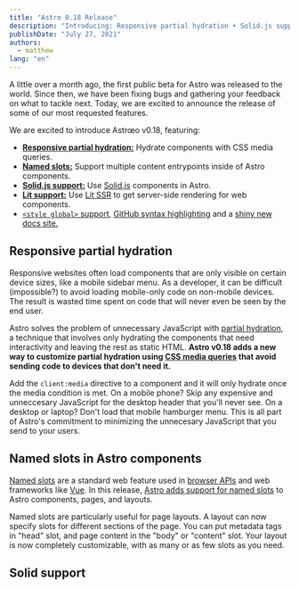 ```yaml
---
title: "Astro 0.18 Release"
description: "Introducing: Responsive partial hydration • Solid.js support • Lit SSR support • Named slots • Global style support • and more!"
publishDate: "July 27, 2021"
authors:
  - matthew
lang: "en"
---
```



A little over a month ago, the first public beta for Astro was released to the world. Since then, we have been fixing bugs and gathering your feedback on what to tackle next. Today, we are excited to announce the release of some of our most requested features.

We are excited to introduce Astrœo v0.18, featuring:

- **[Responsive partial hydration:](#responsive-partial-hydration)** Hydrate components with CSS media queries.
- **[Named slots:](#named-slots-in-astro-components)** Support multiple content entrypoints inside of Astro components.
- **[Solid.js support:](#solid-support)** Use [Solid.js](https://www.solidjs.com/) components in Astro.
- **[Lit support:](#solid-support)** Use [Lit SSR](https://lit.dev/) to get server-side rendering for web components.
- [`<style global>` support](https://docs.astro.build/guides/styling#overview), [GitHub syntax highlighting](https://twitter.com/n_moore/status/1417881860051509250) and a [shiny new docs site.](https://docs.astro.build/)

## Responsive partial hydration

<BlogContentImage
	src={hydration}
	alt="Code example that shows off using the new client:media hydrator."
/>

Responsive websites often load components that are only visible on certain device sizes, like a mobile sidebar menu. As a developer, it can be difficult (impossible?) to avoid loading mobile-only code on non-mobile devices. The result is wasted time spent on code that will never even be seen by the end user.

Astro solves the problem of unnecessary JavaScript with [partial hydration](https://docs.astro.build/core-concepts/component-hydration), a technique that involves only hydrating the components that need interactivity and leaving the rest as static HTML. **Astro v0.18 adds a new way to customize partial hydration using [CSS media queries](https://docs.astro.build/core-concepts/component-hydration#mycomponent-clientmediaquery-) that avoid sending code to devices that don't need it.**

Add the `client:media` directive to a component and it will only hydrate once the media condition is met. On a mobile phone? Skip any expensive and unneccesary JavaScript for the desktop header that you'll never see. On a desktop or laptop? Don't load that mobile hamburger menu. This is all part of Astro's commitment to minimizing the unnecesary JavaScript that you send to your users.

## Named slots in Astro components

<BlogContentImage
	src={namedSlots}
	alt="Using multiple slots to provide the head and body parts of a Layout component."
/>

[Named slots](https://developer.mozilla.org/en-US/docs/Web/Web_Components/Using_templates_and_slots) are a standard web feature used in [browser APIs](https://developer.mozilla.org/en-US/docs/Web/Web_Components/Using_templates_and_slots) and web frameworks like [Vue](https://vuejs.org/v2/guide/components-slots.html#Named-Slots). In this release, [Astro adds support for named slots](https://docs.astro.build/core-concepts/astro-components#slots) to Astro components, pages, and layouts.

Named slots are particularly useful for page layouts. A layout can now specify slots for different sections of the page. You can put metadata tags in "head" slot, and page content in the "body" or "content" slot. Your layout is now completely customizable, with as many or as few slots as you need.

## Solid support

<p class="box" class="bg-astro-gray-500 p-8 rounded-lg" set:html={solidLogo}></p>
<style
	is:inline
	set:text={".box { border-radius: 0.75rem; padding: 2rem 4rem; } p.box svg { box-shadow: none; }"}
/>

[Solid](https://www.solidjs.com/) is a JSX-based UI framework that bills itself as the familiar, modern, more reactive alternative to React. We're really excited about Solid, and with the new [Solid renderer](https://github.com/withastro/astro/tree/main/packages/renderers/renderer-solid) for Astro you can use Solid as a first-class framework in your project.

Adding support for Solid (our third officially-supported JSX framework) wasn't easy, and required a major refactoring of how Astro handles JSX. The final result was worth it: Astro is now much better at supporting different types of JSX and can even support the new React v17 JSX transform. This new foundation for Astro should support us well into the future.

The release of Solid v1.0 is the perfect showcase for Astro's multi-framework promise: try out your first Solid component in an existing project side-by-side with the rest of your components. Where other build tools force you to choose a single framework and stick with it, Astro makes multi-framework projects easy for short-term code migrations or long-term site architectures.

## Lit SSR support

<p class="box" class="bg-astro-gray-500 text-astro-gray-100 p-8 rounded-lg" set:html={litLogo}></p>

Server-side rendering (SSR) for web components is finally here, thanks to Lit and the new [Lit renderer for Astro](https://github.com/withastro/astro/tree/main/packages/renderers/renderer-lit).

Thanks to the [Declarative Shadow DOM](https://web.dev/declarative-shadow-dom/) -- a new HTML feature that's now available in Chrome -- the Lit project was able to release experimental SSR support for Lit. Define a custom element in JavaScript and server render it with Astro as you would any other component from React or Vue. Unlike other JS components, you still use the custom element tag name in your HTML.

The Lit SSR renderer is experimental, and some existing web components may not work with the new API. As other web component libraries adopt declarative shadow DOM and common APIs emerge for rendering, we hope to bring support to those libraries as well. We will keep refining and improving this support as we move towards Astro v1.0.

## Community

We've been absolutely blown away by the love Astro has received in such a short amount of time:

- Featured articles and guides from [Netlify](https://www.netlify.com/blog/2021/07/23/build-a-modern-shopping-site-with-astro-and-serverless-functions/), [Cloudflare](https://developers.cloudflare.com/pages/framework-guides/astro), [CSS Tricks](https://css-tricks.com/a-look-at-building-with-astro/), and more.
- Over 2,000 developers have downloaded the [Astro VSCode extension](https://marketplace.visualstudio.com/items?itemName=astro-build.astro-vscode)
- Over 500 weekly visitors to our [amazing Discord](https://astro.build/chat)
- Over 300 public projects using Astro [on Github](https://github.com/withastro/astro)
- 2 (TWO!) Astro jobs already posted on Discord!
- [GitHub adds support for Astro component syntax highlighting](https://twitter.com/n_moore/status/1417881860051509250)

To learn more about Astro and start building your first site, check out [the Getting Started guide.](https://docs.astro.build)
